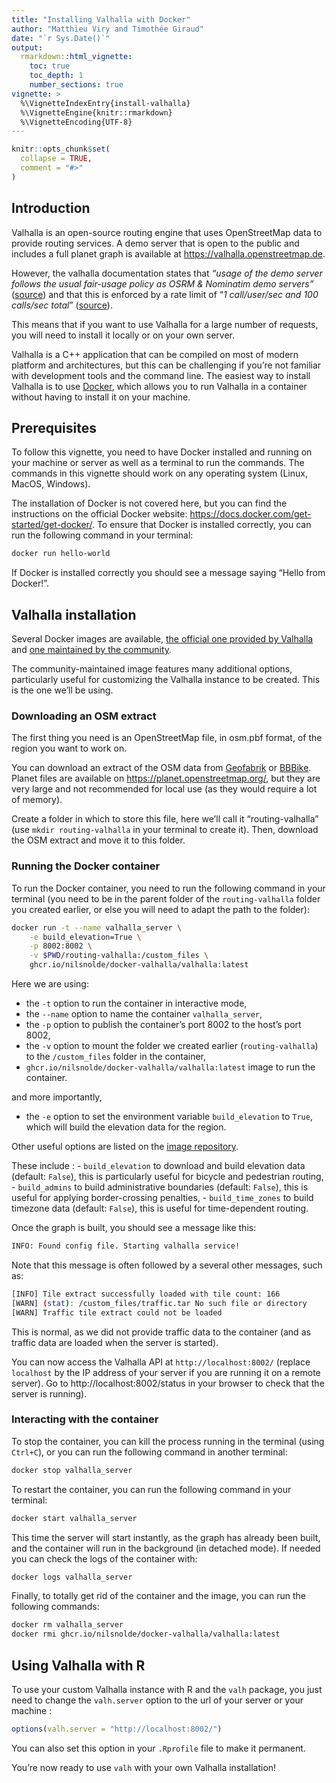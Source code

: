 ```yaml
---
title: "Installing Valhalla with Docker"
author: "Matthieu Viry and Timothée Giraud"
date: "`r Sys.Date()`"
output:
  rmarkdown::html_vignette:
    toc: true
    toc_depth: 1
    number_sections: true
vignette: >
  %\VignetteIndexEntry{install-valhalla}
  %\VignetteEngine{knitr::rmarkdown}
  %\VignetteEncoding{UTF-8}
---
```


```r
knitr::opts_chunk$set(
  collapse = TRUE,
  comment = "#>"
)
```

## Introduction

Valhalla is an open-source routing engine that uses OpenStreetMap data to provide
routing services. A demo server that is open to the public and includes a full planet
graph is available at [https://valhalla.openstreetmap.de](https://valhalla.openstreetmap.de).

However, the valhalla documentation states that *"usage of the demo server follows the usual
fair-usage policy as OSRM & Nominatim demo servers"*
([source](https://valhalla.github.io/valhalla/#demo-server)) and that this is enforced by
a rate limit of "*1 call/user/sec and 100 calls/sec total*"
([source](https://github.com/valhalla/valhalla/discussions/3373#discussioncomment-1644713)).

This means that if you want to use Valhalla for a large number of requests, you will need to
install it locally or on your own server.

Valhalla is a C++ application that can be compiled on most of modern platform and architectures,
but this can be challenging if you're not familiar with development tools and the command line.
The easiest way to install Valhalla is to use [Docker](https://docs.docker.com/), which allows
you to run Valhalla in a container without having to install it on your machine.


## Prerequisites

To follow this vignette, you need to have Docker installed and running on your machine or server
as well as a terminal to run the commands.
The commands in this vignette should work on any operating system (Linux, MacOS, Windows).

The installation of Docker is not covered here, but you can find the instructions on the official
Docker website:
[https://docs.docker.com/get-started/get-docker/](https://docs.docker.com/get-started/get-docker/).
To ensure that Docker is installed correctly, you can run the following command in your terminal:

```bash
docker run hello-world
```

If Docker is installed correctly you should see a message saying "Hello from Docker!".

## Valhalla installation

Several Docker images are available,
[the official one provided by Valhalla](https://github.com/orgs/valhalla/packages)
and [one maintained by the community](https://github.com/nilsnolde/docker-valhalla).

The community-maintained image features many additional options, particularly useful for
customizing the Valhalla instance to be created. This is the one we'll be using.

### Downloading an OSM extract

The first thing you need is an OpenStreetMap file, in osm.pbf format, of the region you want
to work on.

You can download an extract of the OSM data from [Geofabrik](https://download.geofabrik.de/)
or [BBBike](https://extract.bbbike.org/).
Planet files are available on [https://planet.openstreetmap.org/](https://planet.openstreetmap.org/),
but they are very large and not recommended for local use (as they would require a lot of memory).

Create a folder in which to store this file, here we'll call it “routing-valhalla” (use
`mkdir routing-valhalla` in your terminal to create it).
Then, download the OSM extract and move it to this folder.

### Running the Docker container

To run the Docker container, you need to run the following command in your terminal (you need
to be in the parent folder of the `routing-valhalla` folder you created earlier, or else you
will need to adapt the path to the folder):

```bash
docker run -t --name valhalla_server \
    -e build_elevation=True \
    -p 8002:8002 \
    -v $PWD/routing-valhalla:/custom_files \
    ghcr.io/nilsnolde/docker-valhalla/valhalla:latest
```

Here we are using:

- the `-t` option to run the container in interactive mode,
- the `--name` option to name the container `valhalla_server`,
- the `-p` option to publish the container's port 8002 to the host's port 8002,
- the `-v` option to mount the folder we created earlier (`routing-valhalla`)
  to the `/custom_files` folder in the container,
- `ghcr.io/nilsnolde/docker-valhalla/valhalla:latest` image to run the container.

and more importantly,

- the `-e` option to set the environment variable `build_elevation` to `True`,
  which will build the elevation data for the region.

Other useful options are listed on the
[image repository](https://github.com/nilsnolde/docker-valhalla?tab=readme-ov-file#environment-variables).

These include :
- `build_elevation` to download and build elevation data (default: `False`), this is particularly
  useful for bicycle and pedestrian routing,
- `build_admins` to build administrative boundaries (default: `False`), this is useful for applying
  border-crossing penalties,
- `build_time_zones` to build timezone data (default: `False`), this is useful for time-dependent
  routing.

Once the graph is built, you should see a message like this:

```bash
INFO: Found config file. Starting valhalla service!
```

Note that this message is often followed by a several other messages, such as:

```bash
[INFO] Tile extract successfully loaded with tile count: 166
[WARN] (stat): /custom_files/traffic.tar No such file or directory
[WARN] Traffic tile extract could not be loaded
```

This is normal, as we did not provide traffic data to the container (and as traffic data are
loaded when the server is started).

You can now access the Valhalla API at `http://localhost:8002/` (replace `localhost`
by the IP address of your server if you are running it on a remote server).
Go to http://localhost:8002/status in your browser to check that the server is running).

### Interacting with the container

To stop the container, you can kill the process running in the terminal (using `Ctrl+C`), or
you can run the following command in another terminal:

```bash
docker stop valhalla_server
```

To restart the container, you can run the following command in your terminal:

```bash
docker start valhalla_server
```

This time the server will start instantly, as the graph has already been built, and the container
will run in the background (in detached mode). If needed you can check the logs of the container with:

```bash
docker logs valhalla_server
```

Finally, to totally get rid of the container and the image, you can run the following commands:

```bash
docker rm valhalla_server
docker rmi ghcr.io/nilsnolde/docker-valhalla/valhalla:latest
```

## Using Valhalla with R

To use your custom Valhalla instance with R and the `valh` package, you just need to change the
`valh.server` option to the url of your server or your machine :

```r
options(valh.server = "http://localhost:8002/")
```

You can also set this option in your `.Rprofile` file to make it permanent.

You're now ready to use `valh` with your own Valhalla installation!
